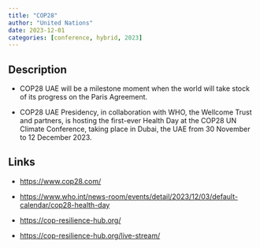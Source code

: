 ```yaml
---
title: "COP28"
author: "United Nations"
date: 2023-12-01
categories: [conference, hybrid, 2023]
---
```


## Description

-   COP28 UAE will be a milestone moment when the world will take stock of its progress on the Paris Agreement.

-   COP28 UAE Presidency, in collaboration with WHO, the Wellcome Trust and partners, is hosting the first-ever Health Day at the COP28 UN Climate Conference, taking place in Dubai, the UAE from 30 November to 12 December 2023.

## Links

-   <https://www.cop28.com/>

-   <https://www.who.int/news-room/events/detail/2023/12/03/default-calendar/cop28-health-day>

-   <https://cop-resilience-hub.org/>

-   <https://cop-resilience-hub.org/live-stream/>

